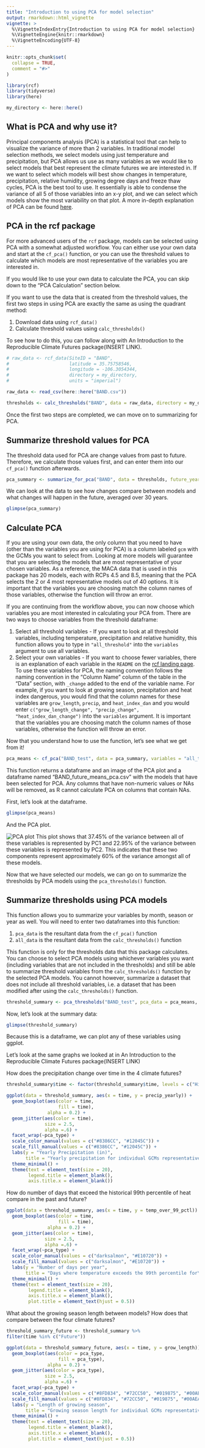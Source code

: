 ```yaml
---
title: "Introduction to using PCA for model selection"
output: rmarkdown::html_vignette
vignette: >
  %\VignetteIndexEntry{Introduction to using PCA for model selection}
  %\VignetteEngine{knitr::rmarkdown}
  %\VignetteEncoding{UTF-8}
---
```


```r
knitr::opts_chunk$set(
  collapse = TRUE,
  comment = "#>"
)
```

```r
library(rcf)
library(tidyverse)
library(here)

my_directory <- here::here()
```
## What is PCA and why use it?

Principal components analysis (PCA) is a statistical tool that can help to visualize the variance of more than 2 variables. In traditional model selection methods, we select models using just temperature and precipitation, but PCA allows us use as many variables as we would like to select models that best represent the climate futures we are interested in. If we want to select which models will best show changes in temperature, precipitation, relative humidity, growing degree days and freeze thaw cycles, PCA is the best tool to use. It essentially is able to condense the variance of all 5 of those variables into an x-y plot, and we can select which models show the most variability on that plot. A more in-depth explanation of PCA can be found [here](https://royalsocietypublishing.org/doi/10.1098/rsta.2015.0202).

## PCA in the rcf package

For more advanced users of the `rcf` package, models can be selected using PCA with a somewhat adjusted workflow. You can either use your own data and start at the `cf_pca()` function, or you can use the threshold values to calculate which models are most representative of the variables you are interested in. 

If you would like to use your own data to calculate the PCA, you can skip down to the "PCA Calculation" section below.

If you want to use the data that is created from the threshold values, the first two steps in using PCA are exactly the same as using the quadrant method:

1. Download data using `rcf_data()`
2. Calculate threshold values using `calc_thresholds()`

To see how to do this, you can follow along with An Introduction to the Reproducible Climate Futures package(INSERT LINK).

```r
# raw_data <- rcf_data(SiteID = "BAND",
#                      latitude = 35.75758546,
#                      longitude = -106.3054344,
#                      directory = my_directory,
#                      units = "imperial")

raw_data <- read_csv(here::here("BAND.csv"))

thresholds <- calc_thresholds("BAND", data = raw_data, directory = my_directory, units = "imperial")
```


Once the first two steps are completed, we can move on to summarizing for PCA.

## Summarize threshold values for PCA

The threshold data used for PCA are change values from past to future. Therefore, we calculate those values first, and can enter them into our `cf_pca()` function afterwards.

```r
pca_summary <- summarize_for_pca("BAND", data = thresholds, future_year = 2040, directory = my_directory)
```

We can look at the data to see how changes compare between models and what changes will happen in the future, averaged over 30 years.

```r
glimpse(pca_summary)
```


## Calculate PCA

If you are using your own data, the only column that you need to have (other than the variables you are using for PCA) is a column labeled `gcm` with the GCMs you want to select from. Looking at more models will guarantee that you are selecting the models that are most representative of your chosen variables. As a reference, the MACA data that is used in this package has 20 models, each with RCPs 4.5 and 8.5, meaning that the PCA selects the 2 or 4 most representative models out of 40 options. It is important that the variables you are choosing match the column names of those variables, otherwise the function will throw an error.

If you are continuing from the workflow above, you can now choose which variables you are most interested in calculating your PCA from. There are two ways to choose variables from the threshold dataframe:

1. Select all threshold variables - If you want to look at all threshold variables, including temperature, precipitation and relative humidity, this function allows you to type in `"all_threshold"` into the `variables` argument to use all variables. 
2. Select your own variables - If you want to choose fewer variables, there is an explanation of each variable in the `README` on the [rcf landing page](https://github.com/nationalparkservice/rcf). To use these variables for PCA, the naming convention follows the naming convention in the "Column Name" column of the table in the "Data" section, with `_change` added to the end of the variable name. For example, if you want to look at growing season, precipitation and heat index dangerous, you would find that the column names for these variables are `grow_length`, `precip`, and `heat_index_dan` and you would enter `c("grow_length_change", "precip_change", "heat_index_dan_change")` into the `variables` argument. It is important that the variables you are choosing match the column names of those variables, otherwise the function will throw an error. 

Now that you understand how to use the function, let's see what we get from it!

```r
pca_means <- cf_pca("BAND_test", data = pca_summary, variables = "all_threshold", directory = my_directory)
```

This function returns a dataframe and an image of the PCA plot and a dataframe named "BAND_future_means_pca.csv" with the models that have been selected for PCA. Any columns that have non-numeric values or NAs will be removed, as R cannot calculate PCA on columns that contain NAs.

First, let's look at the dataframe.

```r
glimpse(pca_means)
```

And the PCA plot.

![PCA plot](BAND_pca.png)
This plot shows that 37.45% of the variance between all of these variables is represented by PC1 and 22.95% of the variance between these variables is represented by PC2. This indicates that these two components represent approximately 60% of the variance amongst all of these models.

Now that we have selected our models, we can go on to summarize the thresholds by PCA models using the `pca_thresholds()` function.

## Summarize thresholds using PCA models

This function allows you to summarize your variables by month, season or year as well. You will need to enter two dataframes into this function:

1. `pca_data` is the resultant data from the `cf_pca()` function
2. `all_data` is the resultant data from the `calc_thresholds()` function

This function is only for the thresholds data that this package calculates. You can choose to select PCA models using whichever variables you want (including variables that are not included in the thresholds) and still be able to summarize threshold variables from the `calc_thresholds()` function by the selected PCA models. You cannot however, summarize a dataset that does not include all threshold variables, i.e. a dataset that has been modified after using the `calc_thresholds()` function.

```r
threshold_summary <- pca_thresholds("BAND_test", pca_data = pca_means, all_data = thresholds, summarize_by = "year", directory = my_directory)
```

Now, let's look at the summary data:

```r
glimpse(threshold_summary)
```

Because this is a dataframe, we can plot any of these variables using ggplot.

Let's look at the same graphs we looked at in An Introduction to the Reproducible Climate Futures package(INSERT LINK)

How does the precipitation change over time in the 4 climate futures?

```r
threshold_summary$time <- factor(threshold_summary$time, levels = c("Historical", "Future"))

ggplot(data = threshold_summary, aes(x = time, y = precip_yearly)) +
  geom_boxplot(aes(color = time,
                   fill = time),
               alpha = 0.2) +
  geom_jitter(aes(color = time),
              size = 2.5,
              alpha =.6) +
  facet_wrap(~pca_type) +
  scale_color_manual(values = c("#8386CC", "#12045C")) +
  scale_fill_manual(values = c("#8386CC", "#12045C")) +
  labs(y = "Yearly Precipitation (in)",
       title = "Yearly precipitation for individual GCMs representative of 4 climate futures") +
  theme_minimal() +
  theme(text = element_text(size = 20),
        legend.title = element_blank(),
        axis.title.x = element_blank())
```

How do number of days that exceed the historical 99th percentile of heat compare in the past and future?

```r
ggplot(data = threshold_summary, aes(x = time, y = temp_over_99_pctl)) +
  geom_boxplot(aes(color = time,
                   fill = time),
               alpha = 0.2) +
  geom_jitter(aes(color = time),
              size = 2.5,
              alpha =.6) +
  facet_wrap(~pca_type) +
  scale_color_manual(values = c("darksalmon", "#E10720")) +
  scale_fill_manual(values = c("darksalmon", "#E10720")) +
  labs(y = "Number of days per year",
       title = "Days where temperature exceeds the 99th percentile for\n individual GCMs representative of 4 climate futures") +
  theme_minimal() +
  theme(text = element_text(size = 20),
        legend.title = element_blank(),
        axis.title.x = element_blank(),
        plot.title = element_text(hjust = 0.5))
```

What about the growing season length between models? How does that compare between the four climate futures?

```r
threshold_summary_future <- threshold_summary %>%
filter(time %in% c("Future"))

ggplot(data = threshold_summary_future, aes(x = time, y = grow_length)) +
  geom_boxplot(aes(color = pca_type,
                   fill = pca_type),
               alpha = 0.2) +
  geom_jitter(aes(color = pca_type),
              size = 2.5,
              alpha =.6) +
  facet_wrap(~pca_type) +
  scale_color_manual(values = c("#8FD834", "#72CC50", "#019875", "#00AEAD")) +
  scale_fill_manual(values = c("#8FD834", "#72CC50", "#019875", "#00AEAD")) +
  labs(y = "Length of growing season",
       title = "Growing season length for individual GCMs representative of 4 climate futures") +
  theme_minimal() +
  theme(text = element_text(size = 20),
        legend.title = element_blank(),
        axis.title.x = element_blank(),
        plot.title = element_text(hjust = 0.5))
```
